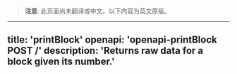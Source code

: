 <!-- AUTO-GENERATED-CONTENT:START (ENGLISH-COPY) -->
> **注意**: 此页面尚未翻译成中文。以下内容为英文原版。

---
title: 'printBlock'
openapi: 'openapi-printBlock POST /'
description: 'Returns raw data for a block given its number.'
---